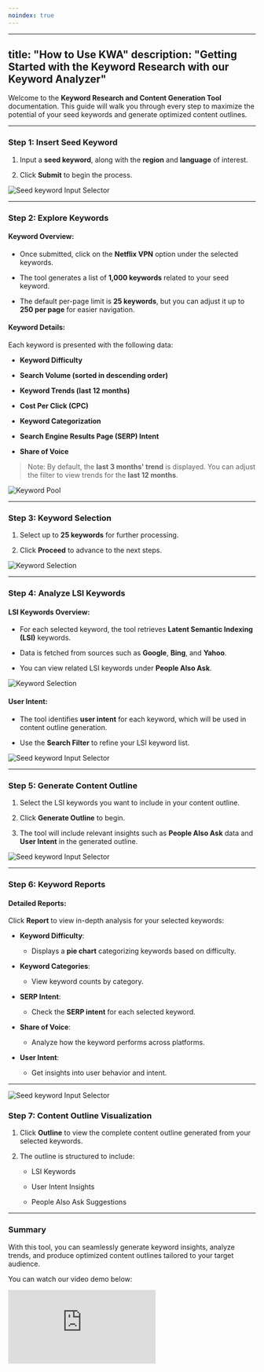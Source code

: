 ```yaml
---
noindex: true
---
```

---
title: "How to Use KWA"
description: "Getting Started with the Keyword Research with our Keyword Analyzer"
---

Welcome to the **Keyword Research and Content Generation Tool** documentation. This guide will walk you through every step to maximize the potential of your seed keywords and generate optimized content outlines.

***

### Step 1: Insert Seed Keyword

1. Input a **seed keyword**, along with the **region** and **language** of interest.

2. Click **Submit** to begin the process.

<img alt="Seed keyword Input Selector" classname="block dark:hidden" src="/images/input-selector.png" />

***

### Step 2: Explore Keywords

#### Keyword Overview:

* Once submitted, click on the **Netflix VPN** option under the selected keywords.

* The tool generates a list of **1,000 keywords** related to your seed keyword.

* The default per-page limit is **25 keywords**, but you can adjust it up to **250 per page** for easier navigation.

#### Keyword Details:

Each keyword is presented with the following data:

* **Keyword Difficulty**

* **Search Volume (sorted in descending order)**

* **Keyword Trends (last 12 months)**

* **Cost Per Click (CPC)**

* **Keyword Categorization**

* **Search Engine Results Page (SERP) Intent**

* **Share of Voice**

> Note: By default, the **last 3 months' trend** is displayed. You can adjust the filter to view trends for the **last 12 months**.

<img alt="Keyword Pool" classname="block dark:hidden" src="/images/keyword-pool.png" />

***

### Step 3: Keyword Selection

1. Select up to **25 keywords** for further processing.

2. Click **Proceed** to advance to the next steps.

<img alt="Keyword Selection" classname="block dark:hidden" src="/images/keyword-pool-selection.png" />

***

### Step 4: Analyze LSI Keywords

#### LSI Keywords Overview:

* For each selected keyword, the tool retrieves **Latent Semantic Indexing (LSI)** keywords.

* Data is fetched from sources such as **Google**, **Bing**, and **Yahoo**.

* You can view related LSI keywords under **People Also Ask**.

<img alt="Keyword Selection" classname="block dark:hidden" src="/images/keyword-pool-selection.png" />

#### User Intent:

* The tool identifies **user intent** for each keyword, which will be used in content outline generation.

* Use the **Search Filter** to refine your LSI keyword list.

<img alt="Seed keyword Input Selector" classname="block dark:hidden" src="/images/user-intent.png" />

***

### Step 5: Generate Content Outline

1. Select the LSI keywords you want to include in your content outline.

2. Click **Generate Outline** to begin.

3. The tool will include relevant insights such as **People Also Ask** data and **User Intent** in the generated outline.

<img alt="Seed keyword Input Selector" classname="block dark:hidden" src="/images/content-outline-generated.png" />

***

### Step 6: Keyword Reports

#### Detailed Reports:

Click **Report** to view in-depth analysis for your selected keywords:

* **Keyword Difficulty**:

  * Displays a **pie chart** categorizing keywords based on difficulty.

* **Keyword Categories**:

  * View keyword counts by category.

* **SERP Intent**:

  * Check the **SERP intent** for each selected keyword.

* **Share of Voice**:

  * Analyze how the keyword performs across platforms.

* **User Intent**:

  * Get insights into user behavior and intent.

***

<img alt="Seed keyword Input Selector" classname="block dark:hidden" src="/images/keyword-report.png" />

### Step 7: Content Outline Visualization

1. Click **Outline** to view the complete content outline generated from your selected keywords.

2. The outline is structured to include:

   * LSI Keywords

   * User Intent Insights

   * People Also Ask Suggestions

***

### Summary

With this tool, you can seamlessly generate keyword insights, analyze trends, and produce optimized content outlines tailored to your target audience.

You can watch our video demo below:

<div
  style={{ 
position: "relative", 
boxSizing: "content-box", 
maxHeight: "80vh", 
maxHeight: "80svh", 
width: "100%", 
aspectRatio: "2.1087866108786613", 
padding: "40px 0 40px 0" 
}}
>
  <iframe
    src="https://app.supademo.com/embed/cm4857ku30614jucu9npr9yy0?embed_v=2"
    loading="lazy"
    title="Webaffinity Demo"
    allow="clipboard-write"
    frameBorder="0"
    webkitAllowFullScreen="true"
    mozAllowFullScreen="true"
    allowFullScreen
    style={{ 
  position: "absolute", 
  top: 0, 
  left: 0, 
  width: "100%", 
  height: "100%" 
}}
  />
</div>